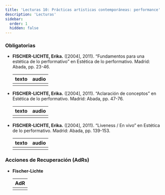 ```yaml
---
title: 'Lecturas 10: Prácticas artisticas contemporáneas: performance'
description: 'Lecturas'
sidebar:
  order: 1
  hidden: false
---
```



### Obligatorias

- **FISCHER-LICHTE, Erika.** ([2004], 2011). “Fundamentos para una estética de lo performativo” en Estética de lo performativo. Madrid: Abada, pp. 23-46.

  | texto | audio |
  | :---: | :---: |
  | [<Icon name="open-book" color="#007481" size="2rem" />](/lectura-10/texto1.pdf) | [<Icon name="seti:audio" color="#007481" size="2rem" />](/lectura-10/audiotexto1.mp3) |

- **FISCHER-LICHTE, Erika.** ([2004], 2011). “Aclaración de conceptos” en Estética de lo performativo. Madrid: Abada, pp. 47-76.

  | texto | audio |
  | :---: | :---: |
  | [<Icon name="open-book" color="#007481" size="2rem" />](/lectura-10/texto2.pdf) | [<Icon name="seti:audio" color="#007481" size="2rem" />](/lectura-10/audiotexto2.mp3) |

- **FISCHER-LICHTE, Erika.** ([2004], 2011). “Liveness / En vivo” en Estética de lo performativo. Madrid: Abada, pp. 139-153.

  | texto | audio |
  | :---: | :---: |
  | [<Icon name="open-book" color="#007481" size="2rem" />](/lectura-10/texto3.pdf) | [<Icon name="seti:audio" color="#007481" size="2rem" />](/lectura-10/audiotexto3.mp3) |

### Acciones de Recuperación (AdRs)

- **Fischer-Lichte**

  | AdR |
  | :-: |
  | [<Icon name="seti:audio" color="#007481" size="2rem" />](/lectura-10/adr1.mp3) |

